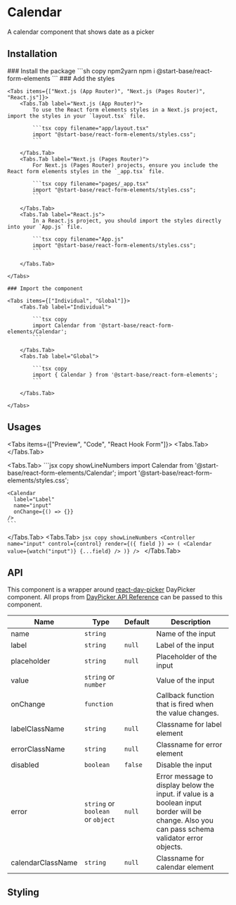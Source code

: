 
# Calendar

A calendar component that shows date as a picker

## Installation

<Steps>
    ### Install the package
    ```sh copy npm2yarn
    npm i @start-base/react-form-elements
    ```
    ### Add the styles

    <Tabs items={["Next.js (App Router)", "Next.js (Pages Router)", "React.js"]}>
        <Tabs.Tab label="Next.js (App Router)">
            To use the React form elements styles in a Next.js project, import the styles in your `layout.tsx` file.

            ```tsx copy filename="app/layout.tsx"
            import "@start-base/react-form-elements/styles.css";
            ```

        </Tabs.Tab>
        <Tabs.Tab label="Next.js (Pages Router)">
            For Next.js (Pages Router) projects, ensure you include the React form elements styles in the `_app.tsx` file.

            ```tsx copy filename="pages/_app.tsx"
            import "@start-base/react-form-elements/styles.css";
            ```

        </Tabs.Tab>
        <Tabs.Tab label="React.js">
            In a React.js project, you should import the styles directly into your `App.js` file.

            ```tsx copy filename="App.js"
            import "@start-base/react-form-elements/styles.css";
            ```

        </Tabs.Tab>

    </Tabs>

    ### Import the component

    <Tabs items={["Individual", "Global"]}>
        <Tabs.Tab label="Individual">

            ```tsx copy
            import Calendar from '@start-base/react-form-elements/Calendar';
            ```

        </Tabs.Tab>
        <Tabs.Tab label="Global">

            ```tsx copy
            import { Calendar } from '@start-base/react-form-elements';
            ```

        </Tabs.Tab>

    </Tabs>

</Steps>

## Usages

<Tabs items={["Preview", "Code", "React Hook Form"]}>
  <Tabs.Tab>
    <Preview height="500px">
      <FormOnChange>
        <Calendar
          label="Label"
          name="input"
        />
      </FormOnChange>
    </Preview>
  </Tabs.Tab>

  <Tabs.Tab>
    ```jsx copy showLineNumbers
    import Calendar from '@start-base/react-form-elements/Calendar';
    import '@start-base/react-form-elements/styles.css';

    <Calendar
      label="Label"
      name="input"
      onChange={() => {}}
    />
    ```

  </Tabs.Tab>
  <Tabs.Tab>
    ```jsx copy showLineNumbers
      <Controller
        name="input"
        control={control}
        render={({ field }) => (
          <Calendar
            value={watch("input")}
            {...field}
          />
        )}
      />
    ```
  </Tabs.Tab>
</Tabs>

## API

This component is a wrapper around [react-day-picker](https://www.npmjs.com/package/react-day-picker) DayPicker component. All props from [DayPicker API Reference](https://daypicker.dev/api/type-aliases/DayPickerProps) can be passed to this component.

| Name              | Type                              | Default | Description                                                                                                                                    |
| ----------------- | --------------------------------- | ------- | ---------------------------------------------------------------------------------------------------------------------------------------------- |
| name              | `string`                          |         | Name of the input                                                                                                                              |
| label             | `string`                          | `null`  | Label of the input                                                                                                                             |
| placeholder       | `string`                          | `null`  | Placeholder of the input                                                                                                                       |
| value             | `string` or `number`              |         | Value of the input                                                                                                                             |
| onChange          | `function`                        |         | Callback function that is fired when the value changes.                                                                                        |
| labelClassName    | `string`                          | `null`  | Classname for label element                                                                                                                    |
| errorClassName    | `string`                          | `null`  | Classname for error element                                                                                                                    |
| disabled          | `boolean`                         | `false` | Disable the input                                                                                                                              |
| error             | `string` or `boolean` or `object` | `null`  | Error message to display below the input. if value is a boolean input border will be change. Also you can pass schema validator error objects. |
| calendarClassName | `string`                          | `null`  | Classname for calendar element                                                                                                                 |

## Styling
